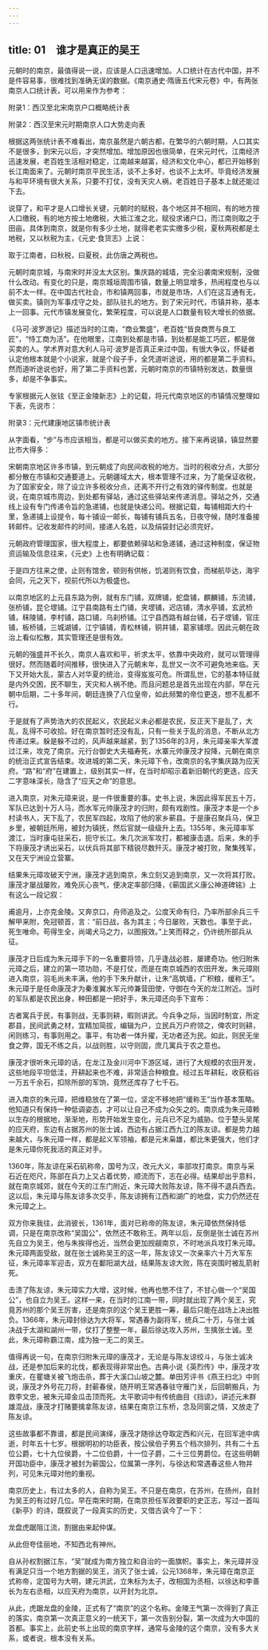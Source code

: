 ```yaml
---
---
---
```

title: 01　谁才是真正的吴王
---




元朝时的南京，最值得说一说，应该是人口迅速增加。人口统计在古代中国，并不是件容易事，很难找到准确无误的数据。《南京通史·隋唐五代宋元卷》中，有两张南京人口统计表，可以用来作为参考：

附录1：西汉至北宋南京户口概略统计表





附录2：西汉至宋元时期南京人口大势走向表



根据这两张统计表不难看出，南京虽然是六朝古都，在繁华的六朝时期，人口其实不是很多，到宋元以后，才突然增加。增加原因也很简单，在宋元时代，江南经济迅速发展，老百姓生活相对稳定，江南越来越富，经济和文化中心，都已开始移到长江南面来了。元朝时南京平民生活，谈不上多好，也谈不上太坏。毕竟经济发展与和平环境有很大关系，只要不打仗，没有天灾人祸，老百姓日子基本上就还能过下去。

说穿了，和平才是人口增长关键，元朝时的赋税，各个地区并不相同，有的地方按人口缴税，有的地方按土地缴税，大抵江淮之北，赋役求诸户口，而江南则取之于田亩。具体到南京，就是你有多少土地，就得老老实实缴多少税，夏秋两税都是土地税，又以秋税为主，《元史·食货志》上说：

取于江南者，曰秋税，曰夏税，此仿唐之两税也。

元朝时南京城，与南宋时并没太大区别。集庆路的城墙，完全沿袭南宋规制，没做什么改动。有变化的只是，南京城垣周围市镇，数量上明显增多，热闹程度也与以前不太一样。在中国古代社会，市和镇两回事，市就是市场，人们在这互通有无，做买卖。镇则为军事戍守之处，部队驻扎的地方。到了宋元时代，市镇并称，基本上一回事。元代市镇发展变化，繁荣程度，可以说是人口数量有较大增长的依据。

《马可·波罗游记》描述当时的江南，“商业繁盛”，老百姓“皆良商贾与良工匠”，“恃工商为活”。在他眼里，江南到处都是市镇，到处都是能工巧匠，都是做买卖的人。学术界对意大利人马可·波罗是否真正来过中国，有很大争议，怀疑者认定他根本就是个小说家，就是个段子手，全凭道听途说，用的都是第二手资料。然而道听途说也好，用了第二手资料也罢，元朝时南京的市镇特别发达，数量很多，却是不争事实。

专家根据元人张铉《至正金陵新志》上的记载，将元代南京地区的市镇情况整理如下表，先说市：

附录3：元代建康地区镇市统计表





从字面看，“步”与市应该相当，都是可以做买卖的地方。接下来再说镇，镇显然要比市大得多：





宋朝南京地区许多市镇，到元朝成了向民间收税的地方。当时的税收分点，大部分都分散在市镇和交通要道上。元朝疆域太大，根本管理不过来，为了能保证收税，为了国家安全，除了设立许多税收分点，还离不开行之有效的驿传制度。也就是说，在南京城市周边，到处都有驿站，通过这些驿站来传递消息。驿站之外，交通线上设有专门传递令旨的急递铺，也就是快递公司。根据记载，每铺相距大约十里，急递铺上设提令，每十铺设一邮长，每铺有铺兵五名，日夜守候，随时准备接转邮件。记收发邮件的时间，接递人名姓，以及绢袋封记必须完好。

元朝政府管理国家，很大程度上，都要依赖驿站和急递铺，通过这种制度，保证物资运输及信息往来，《元史》上也有明确记载：

于是四方往来之使，止则有馆舍，顿则有供帐，饥渴则有饮食，而梯航毕达，海宇会同，元之天下，视前代所以为极盛也。

以南京地区的上元县东路为例，就有东门铺，双牌铺，蛇盘铺，麒麟铺，东流铺，张桥铺，昆仑堽铺。江宁县南路有土门铺，夹堽铺，迟店铺，清水亭铺，玄武桥铺，秣陵铺，李村铺，路口铺，乌刹桥铺。江宁县西路有越台铺，石子堽铺，官庄铺，板桥铺，三城湖铺，江宁镇铺，青松林铺，铜井铺，葛家铺堽。因此元朝在政治上看似松散，其实管理还是很有效。

元朝的强盛并不长久，南京人喜欢和平，祈求太平，依靠中央政府，就可以管理得很好。然而随着时间推移，很快进入了元朝末年，乱世又一次不可避免地来临。天下又开始大乱，蒙古人对华夏的统治，变得岌岌可危。所谓乱世，它的基本特征就是内外交困，民不聊生，天灾和人祸不绝。而且问题总是首先出现在内部，早在元朝中后期，二十多年间，朝廷连换了八位皇帝，如此频繁的帝位更迭，想不乱都不行。

于是就有了声势浩大的农民起义，农民起义未必都是农民，反正天下是乱了，大乱，乱得不可收拾。好在南京暂时还没有乱，只有一些关于乱的消息，不断从北方传递过来。躲是躲不过的，风声越来越紧，到了1356年的3月，朱元璋亲率大军渡过江来，攻克了南京。元行台御史大夫福寿死，水寨元帅康茂才投降，元朝在南京的统治正式宣告结束。攻进城的第二天，朱元璋下令，改南京的名字集庆路为应天府。“路”和“府”在建置上，级别其实一样，在当时却昭示着新旧朝代的更迭，应天二字意味深长，隐含了“应天之命”的意思。

进入南京，对朱元璋来说，是一件很重要的事。史书上说，朱因此得军民五十万，军队已达到十万人马，而水军元帅康茂才的归附，颇有戏剧性。康茂才本是一个乡村读书人，天下乱了，农民军四起，攻陷了他的家乡蕲县。于是康召聚兵马，保卫乡里，被朝廷所用，被封为镇抚，然后官就一级级升上去。1355年，朱元璋率军渡江，当时康屯驻采石，扼守长江。朱几次派军攻打，都被康击退。后来，朱的手下将康茂才诱出采石，以伏兵将其部下精锐尽数歼灭。康茂才被打败，聚集残军，又在天宁洲设立营寨。

结果朱元璋攻破天宁洲，康茂才逃到南京，朱立刻又追到南京，又一次将其打败。康茂才屡战屡败，难免灰心丧气，便决定率部归降，《蕲国武义康公神道碑铭》上有这么一段记叙：

甫逾月，上亦克金陵。又奔京口，舟师追及之。公度天命有归，乃率所部余兵三千解甲来附，免冠顿首，言：“前日战，各为其主；今日屡败，天数也。事至于此，死生唯命。苟得生全，尚竭犬马之力，以图报效。”上笑而释之，仍许统所部兵从征。

康茂才日后成为朱元璋手下的一名重要将领，几乎逢战必胜，屡建奇功。他归附朱元璋之后，建立的第一项功勋，不是打仗，而是在南京城西的农田开发。朱元璋刚进入南京，羽毛尚未丰满，他的手下朱升献计，让朱“高筑墙，广积粮，缓称王”。朱元璋于是任命康茂才为秦淮翼水军元帅兼营田使，守御在今天的龙江附近。当时的军队都是农民出身，种田都是一把好手，朱元璋还向手下宣布：

古者寓兵于民，有事则战，无事则耕，暇则讲武。今兵争之际，当因时制宜，所定郡县，民间武勇之材，宜精加简拔，编辑为户，立民兵万户府领之，俾农时则耕，闲则练习，有事则用之。事平，有功者一体升擢，无功者还为民。如此，则民无坐食之弊，国无不练之兵，以战则胜，以守则固，庶几寓兵于农之意也。

康茂才很听朱元璋的话，在龙江及金川河中下游区域，进行了大规模的农田开发，这些地段平坦低洼，开耕起来也不难，非常适合种粮食。经过五年耕耘，收获稻谷一万五千余石，扣除所部的军饷，竟然还库存了七千石。

进入南京的朱元璋，把维稳放在了第一位，坚定不移地把“缓称王”当作基本策略。他知道只有保持一种低调姿态，才可以让自己不成为众矢之的。南京成为朱元璋赖以生存的根据地，渐渐地，形势开始发生变化，元兵已不足为威胁。位于楚头吴尾的应天府，东边有占据苏州的张士诚，西边有占据江西九江的陈友谅。都是势力越来越大，与朱元璋一样，都是起义军领袖，都是元末枭雄，都比朱更强大，他们才是朱元璋你死我活的真正对手。

1360年，陈友谅在采石矶称帝，国号为汉，改元大义，率部攻打南京。南京与采石近在咫尺，陈部在兵力上又占着优势，顺流而下，志在必得。结果却出乎意料，就在南京城郊，就在今天的江东门附近，朱元璋大败陈友谅，陈不得不退兵西去。这以后，朱元璋与陈友谅多次交手，陈友谅拥有江西和湖广的地盘，实力仍然还在朱元璋之上。

双方你来我往，此消彼长，1361年，面对已称帝的陈友谅，朱元璋依然保持低调，只是在南京改称“吴国公”，依然还不敢称王。两年以后，反倒是张士诚在苏州先自立为吴王，他与朱挨得也近，当然会更加觊觎南京，不时地派兵攻打朱元璋。朱元璋两面受敌，就在张士诚称吴王的这一年，陈友谅又一次亲率六十万大军东征，朱元璋率军迎击，双方在鄱阳湖大战，结果陈友谅大败，陈在突围时被乱箭射死。

击溃了陈友谅，朱元璋实力大增，这时候，他再也憋不住了，不甘心做一个“吴国公”，也自立为吴王。这样一来，在当时的江南一带，同时就出现了两个吴王，究竟苏州的那个吴王厉害，还是南京的这个吴王更胜一筹，最后只能在战场上决出胜负。1366年，朱元璋封徐达为大将军，常遇春为副将军，统兵二十万，与张士诚决战于太湖和湖州一带，仗打了整整一年，最后徐达攻入苏州，生擒张士诚。至此，朱元璋称霸江南，成为独一无二的吴王。

值得再说一句，在南京归附朱元璋的康茂才，无论是与陈友谅绞斗，与张士诚决战，还是参加后来的北伐，都表现得非常出色。古典小说《英烈传》中，康茂才攻重庆，在瞿塘关被飞炮击杀，葬于大溪口山坡之麓。单田芳评书《燕王扫北》中则说，康茂才外号花刀将，封蕲春侯，随开明王常遇春驻守雁门关，后回朝搬兵，为救李文忠，被朱元璋金瓜击顶而死。太平歌词中有传统曲目《挡谅》，讲述元末群雄混战，康茂才打赌要擒拿陈友谅，结果在南京江东桥，念及同窗之情，又放走了陈友谅。

这些故事都不靠谱，都是民间演绎，康茂才随徐达夺取定西和兴元，在回军途中病逝，时年五十七岁。根据明初的功臣表，按公侯伯子男五个档次排列，共有二十五位公爵，七十九位侯爵，十二位伯爵，十一位子爵，二十三位男爵位。在这些明朝开国功臣中，康茂才被封为蕲国公，位属第一序列，与徐达和常遇春这些人物并列，可见朱元璋对他的重视。

南京历史上，有过太多的人，自称为吴王。不只是在南京，在苏州，在扬州，自封为吴王的有过好几位。早在南宋时期，在南京担任军政要职的史正志，写过一首叫《新亭》的诗，既叙说了一段真实的历史，又借古讽今了一下：

龙盘虎踞阻江流，割据由来起仲谋。

从此但夸佳丽地，不知西北有神州。

自从孙权割据江东，“吴”就成为南方独立和自治的一面旗帜。事实上，朱元璋并没有满足只当一个地方割据的吴王，消灭了张士诚，公元1368年，朱元璋在南京正式称帝，定国号为大明，建元洪武，立朱标为太子，改相国为丞相，以徐达和李善长为左右丞相，以应天府为南京，以开封为北京。

从此，虎踞龙盘的金陵，正式有了“南京”的这个名称。金陵王气第一次得到了真正的落实，南京第一次真正意义的一统天下，第一次告别分裂，第一次成为大中国的首都。事实上，此前史书上出现的南京字样，通常与金陵的这个南京，没有多大关系，或者说，根本没有关系。